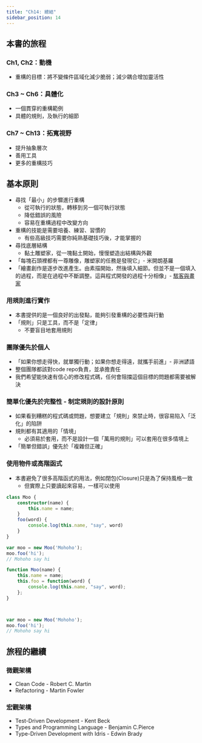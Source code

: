 ```yaml
---
title: "Ch14: 總結"
sidebar_position: 14
---
```


## 本書的旅程

### Ch1, Ch2：動機

* 重構的目標：將不變條件區域化減少脆弱；減少耦合增加靈活性

### Ch3 ~ Ch6：具體化

* 一個貫穿的重構範例
* 具體的規則，及執行的細節

### Ch7 ~ Ch13：拓寬視野

* 提升抽象層次
* 善用工具
* 更多的重構技巧

## 基本原則

* 尋找「最小」的步驟進行重構
    * 從可執行的狀態，轉移到另一個可執行狀態
    * 降低錯誤的風險
    * 容易在重構過程中改變方向
* 重構的技能是需要培養、練習、習慣的
    * 有些高級技巧需要你純熟基礎技巧後，才能掌握的
* 尋找底層結構
    * 黏土雕塑家，從一塊黏土開始，慢慢塑造出結構與外觀
* 「每塊石頭裡都有一尊雕像，雕塑家的任務是發現它」- 米開朗基羅
* 「繪畫創作是逐步改進產生。由素描開始，然後填入細節。但並不是一個填入的過程，而是在過程中不斷調整。這與程式開發的過程十分相像」- [駭客與畫家](https://zh.wikipedia.org/zh-tw/%E9%BB%91%E5%AE%A2%E4%B8%8E%E7%94%BB%E5%AE%B6)

### 用規則進行實作

* 本書提供的是一個良好的出發點，能夠引發重構的必要性與行動
* 「規則」只是工具，而不是「定律」
    * 不要盲目地套用規則

### 團隊優先於個人

* 「如果你想走得快，就單獨行動；如果你想走得遠，就攜手前進」- 非洲諺語
* 整個團隊都該對code repo負責，並承擔責任
* 我們希望能快速有信心的修改程式碼，任何會阻擋這個目標的問題都需要被解決

### 簡單化優先於完整性 - 制定規則的設計原則

* 如果看到糟糕的程式碼或問題，想要建立「規則」來禁止時，很容易陷入「泛化」的陷阱
* 規則都有其適用的「情境」
    * 必須易於套用，而不是設計一個「萬用的規則」可以套用在很多情境上
* 「簡單但錯誤」優先於「複雜但正確」

### 使用物件或高階函式

* 本書避免了很多高階函式的用法，例如閉包(Closure)只是為了保持風格一致
    * 但實際上只要讀起來容易，一樣可以使用

<Row>
<Col col={2}>

```typescript title="Class Implement"
class Moo {
    constructor(name) {
        this.name = name;
    }
    foo(word) {
        console.log(this.name, "say", word)
    }
}

var moo = new Moo('Mohoho');
moo.foo('hi');
// Mohoho say hi
```

</Col>
<Col col={2}>

```typescript title="Function Implement"
function Moo(name) {
    this.name = name;
    this.foo = function(word) {
        console.log(this.name, "say", word);
    };
}



var moo = new Moo('Mohoho');
moo.foo('hi');
// Mohoho say hi
```

</Col>
</Row>

## 旅程的繼續

### 微觀架構

* Clean Code - Robert C. Martin
* Refactoring - Martin Fowler

### 宏觀架構

* Test-Driven Development - Kent Beck
* Types and Programming Language - Benjamin C.Pierce
* Type-Driven Development with Idris - Edwin Brady
